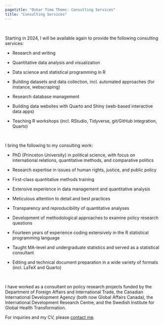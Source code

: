 ```yaml
---
pagetitle: "Oskar Timo Thoms: Consulting Services"
title: "Consulting Services"
---
```


 

Starting in 2024, I will be available again to provide the following consulting services:

-   Research and writing

-   Quantitative data analysis and visualization

-   Data science and statistical programming in R 

-   Building datasets and data collection, incl. automated approaches (for instance, webscraping)

-   Research database management 

-   Building data websites with Quarto and Shiny (web-based interactive data apps)

-   Teaching R workshops (incl. RStudio, Tidyverse, git/GitHub integration, Quarto)

 

I bring the following to my consulting work:

-   PhD (Princeton University) in political science, with focus on international relations, quantitative methods, and comparative politics

-   Research expertise in issues of human rights, justice, and public policy

-   First-class quantitative methods training

-   Extensive experience in data management and quantitative analysis

-   Meticulous attention to detail and best practices

-   Transparency and reproducibility of quantitative analyses

-   Development of methodological approaches to examine policy research questions

-   Fourteen years of experience coding extensively in the R statistical programming language

-   Taught MA-level and undergraduate statistics and served as a statistical consultant

-   Editing and technical document preparation in a wide variety of formats (incl. LaTeX and Quarto)

 

I have worked as a consultant on policy research projects funded by the Department of Foreign Affairs and International Trade, the Canadian International Development Agency (both now Global Affairs Canada), the International Development Research Centre, and the Swedish Institute for Global Health Transformation.

For inquiries and my CV, please [contact me](index.html).
